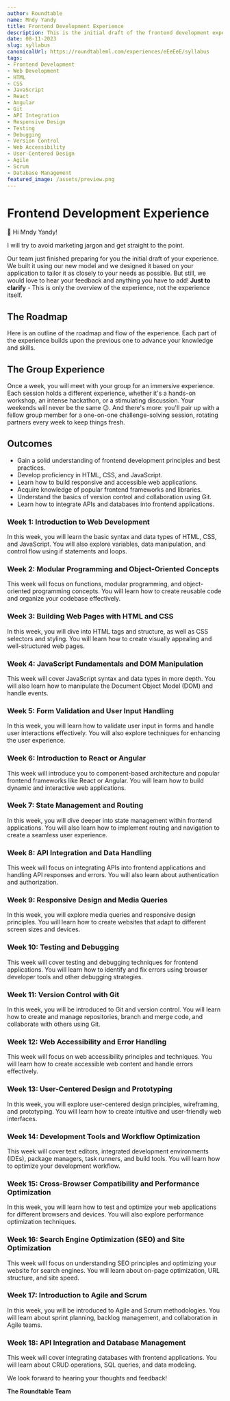 ```yaml
---
author: Roundtable
name: Mndy Yandy
title: Frontend Development Experience
description: This is the initial draft of the frontend development experience tailored to Mndy Yandy's needs. It covers a comprehensive roadmap of topics and skills to be learned over a period of 18 weeks. The experience includes hands-on workshops, hackathons, discussions, and one-on-one challenge-solving sessions. The goal is to gain proficiency in frontend development principles, HTML, CSS, JavaScript, frontend frameworks, version control, API integration, and more.
date: 08-11-2023
slug: syllabus
canonicalUrl: https://roundtableml.com/experiences/eEeEeE/syllabus
tags:
- Frontend Development
- Web Development
- HTML
- CSS
- JavaScript
- React
- Angular
- Git
- API Integration
- Responsive Design
- Testing
- Debugging
- Version Control
- Web Accessibility
- User-Centered Design
- Agile
- Scrum
- Database Management
featured_image: /assets/preview.png
---
```


# Frontend Development Experience

👋 Hi Mndy Yandy! 

I will try to avoid marketing jargon and get straight to the point. 

Our team just finished preparing for you the initial draft of your experience. We built it using our new model and we designed it based on your application to tailor it as closely to your needs as possible. But still, we would love to hear your feedback and anything you have to add! **Just to clarify** - This is only the overview of the experience, not the experience itself.

## The Roadmap
Here is an outline of the roadmap and flow of the experience. Each part of the experience builds upon the previous one to advance your knowledge and skills.

## The Group Experience
Once a week, you will meet with your group for an immersive experience. Each session holds a different experience, whether it's a hands-on workshop, an intense hackathon, or a stimulating discussion. Your weekends will never be the same 😉. And there's more: you'll pair up with a fellow group member for a one-on-one challenge-solving session, rotating partners every week to keep things fresh.

## Outcomes
- Gain a solid understanding of frontend development principles and best practices.
- Develop proficiency in HTML, CSS, and JavaScript.
- Learn how to build responsive and accessible web applications.
- Acquire knowledge of popular frontend frameworks and libraries.
- Understand the basics of version control and collaboration using Git.
- Learn how to integrate APIs and databases into frontend applications.

### Week 1: Introduction to Web Development
In this week, you will learn the basic syntax and data types of HTML, CSS, and JavaScript. You will also explore variables, data manipulation, and control flow using if statements and loops.

### Week 2: Modular Programming and Object-Oriented Concepts
This week will focus on functions, modular programming, and object-oriented programming concepts. You will learn how to create reusable code and organize your codebase effectively.

### Week 3: Building Web Pages with HTML and CSS
In this week, you will dive into HTML tags and structure, as well as CSS selectors and styling. You will learn how to create visually appealing and well-structured web pages.

### Week 4: JavaScript Fundamentals and DOM Manipulation
This week will cover JavaScript syntax and data types in more depth. You will also learn how to manipulate the Document Object Model (DOM) and handle events.

### Week 5: Form Validation and User Input Handling
In this week, you will learn how to validate user input in forms and handle user interactions effectively. You will also explore techniques for enhancing the user experience.

### Week 6: Introduction to React or Angular
This week will introduce you to component-based architecture and popular frontend frameworks like React or Angular. You will learn how to build dynamic and interactive web applications.

### Week 7: State Management and Routing
In this week, you will dive deeper into state management within frontend applications. You will also learn how to implement routing and navigation to create a seamless user experience.

### Week 8: API Integration and Data Handling
This week will focus on integrating APIs into frontend applications and handling API responses and errors. You will also learn about authentication and authorization.

### Week 9: Responsive Design and Media Queries
In this week, you will explore media queries and responsive design principles. You will learn how to create websites that adapt to different screen sizes and devices.

### Week 10: Testing and Debugging
This week will cover testing and debugging techniques for frontend applications. You will learn how to identify and fix errors using browser developer tools and other debugging strategies.

### Week 11: Version Control with Git
In this week, you will be introduced to Git and version control. You will learn how to create and manage repositories, branch and merge code, and collaborate with others using Git.

### Week 12: Web Accessibility and Error Handling
This week will focus on web accessibility principles and techniques. You will learn how to create accessible web content and handle errors effectively.

### Week 13: User-Centered Design and Prototyping
In this week, you will explore user-centered design principles, wireframing, and prototyping. You will learn how to create intuitive and user-friendly web interfaces.

### Week 14: Development Tools and Workflow Optimization
This week will cover text editors, integrated development environments (IDEs), package managers, task runners, and build tools. You will learn how to optimize your development workflow.

### Week 15: Cross-Browser Compatibility and Performance Optimization
In this week, you will learn how to test and optimize your web applications for different browsers and devices. You will also explore performance optimization techniques.

### Week 16: Search Engine Optimization (SEO) and Site Optimization
This week will focus on understanding SEO principles and optimizing your website for search engines. You will learn about on-page optimization, URL structure, and site speed.

### Week 17: Introduction to Agile and Scrum
In this week, you will be introduced to Agile and Scrum methodologies. You will learn about sprint planning, backlog management, and collaboration in Agile teams.

### Week 18: API Integration and Database Management
This week will cover integrating databases with frontend applications. You will learn about CRUD operations, SQL queries, and data modeling.

We look forward to hearing your thoughts and feedback!

**The Roundtable Team**